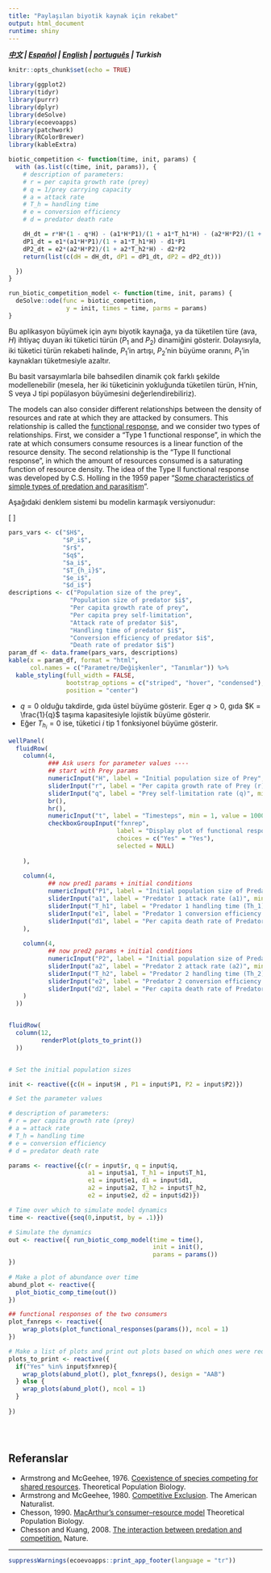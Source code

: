 ```yaml
---
title: "Paylaşılan biyotik kaynak için rekabet"
output: html_document
runtime: shiny
---
```


***[中文](https://ecoevoapps.shinyapps.io/biotic_resource_competition_ch) | [Español](https://ecoevoapps.shinyapps.io/biotic_resource_competition_es) |  [English](https://ecoevoapps.shinyapps.io/biotic_resource_competition) | [português](https://ecoevoapps.shinyapps.io/biotic_resource_competition_pt) | Turkish  ***

```r
knitr::opts_chunk$set(echo = TRUE)

library(ggplot2)
library(tidyr)
library(purrr)
library(dplyr)
library(deSolve)
library(ecoevoapps)
library(patchwork)
library(RColorBrewer)
library(kableExtra)

biotic_competition <- function(time, init, params) {
  with (as.list(c(time, init, params)), {
    # description of parameters:
    # r = per capita growth rate (prey)
    # q = 1/prey carrying capacity
    # a = attack rate
    # T_h = handling time
    # e = conversion efficiency
    # d = predator death rate

    dH_dt = r*H*(1 - q*H) - (a1*H*P1)/(1 + a1*T_h1*H) - (a2*H*P2)/(1 + a2*T_h2*H)
    dP1_dt = e1*(a1*H*P1)/(1 + a1*T_h1*H) - d1*P1
    dP2_dt = e2*(a2*H*P2)/(1 + a2*T_h2*H) - d2*P2
    return(list(c(dH = dH_dt, dP1 = dP1_dt, dP2 = dP2_dt)))

  })
}

run_biotic_competition_model <- function(time, init, params) {
  deSolve::ode(func = biotic_competition,
                y = init, times = time, parms = params)
}


```

Bu aplikasyon büyümek için aynı biyotik kaynağa, ya da tüketilen türe (ava, $H$) ihtiyaç duyan iki tüketici türün ($P_1$ and $P_2$) dinamiğini gösterir. Dolayısıyla, iki tüketici türün rekabeti halinde, $P_1$'in artışı, $P_2$'nin büyüme oranını, $P_1$'in kaynakları tüketmesiyle azaltır.   

Bu basit varsayımlarla bile bahsedilen dinamik çok farklı şekilde modellenebilir (mesela, her iki tüketicinin yokluğunda tüketilen türün, H’nin, S veya J tipi popülasyon büyümesini değerlendirebiliriz). 

The models can also consider different relationships between the density of resources and rate at which they are attacked by consumers. This relationship is called the [functional response](https://en.wikipedia.org/wiki/Functional_response), and we consider two types of relationships. First, we consider a "Type 1 functional response", in which the rate at which consumers consume resources is a linear function of the resource density. The second relationship is the "Type II functional response", in which the amount of resources consumed is a saturating function of resource density. The idea of the Type II functional response was developed by C.S. Holling in the 1959 paper "[Some characteristics of simple types of predation and parasitism](https://hahana.soest.hawaii.edu/cmoreserver/summercourse/2010/documents/Holling_1959b.pdf)". 

Aşağıdaki denklem sistemi bu modelin karmaşık versiyonudur:

\[
\begin{align}
\frac{dH}{dt} &= rH  \bigl(1-qH\bigr) - \frac{a_1HP_1}{1+a_1T_{h1}H} - \frac{a_2HP_2}{1+a_2T_{h2}H} \\
\\
\frac{dP_1}{dt} &= e_{1} \frac{a_1HP_1}{1+a_1T_{h1}H} - d_1P_1
\\
\\
\frac{dP2}{dt} &= e_2 \frac{a_2HP_2}{1+a_2T_{h2}H} - d_2P_2
\end{align}
\]


```r
pars_vars <- c("$H$", 
               "$P_i$", 
               "$r$", 
               "$q$", 
               "$a_i$", 
               "$T_{h_i}$", 
               "$e_i$", 
               "$d_i$")
descriptions <- c("Population size of the prey",
                 "Population size of predator $i$",
                 "Per capita growth rate of prey",
                 "Per capita prey self-limitation",
                 "Attack rate of predator $i$",
                 "Handling time of predator $i$",
                 "Conversion efficiency of predator $i$",
                 "Death rate of predator $i$")
param_df <- data.frame(pars_vars, descriptions)
kable(x = param_df, format = "html", 
      col.names = c("Parametre/Değişkenler", "Tanımlar")) %>%
  kable_styling(full_width = FALSE, 
                bootstrap_options = c("striped", "hover", "condensed"),
                position = "center")
```  

- $q =0$ olduğu takdirde, gıda üstel büyüme gösterir. Eger $q>0$, gıda $K = \frac{1}{q}$ taşıma kapasitesiyle lojistik büyüme gösterir. 
- Eğer $T_{h_{i}} = 0$ ise, tüketici $i$ tip 1 fonksiyonel büyüme gösterir.

```r
wellPanel(
  fluidRow(
    column(4, 
           ### Ask users for parameter values ----
           ## start with Prey params
           numericInput("H", label = "Initial population size of Prey", min = 1, value = 30),
           sliderInput("r", label = "Per capita growth rate of Prey (r)", min = .0001, max = 1.0, value = .2),
           sliderInput("q", label = "Prey self-limitation rate (q)", min = 0, max = 0.10, step = 0.0001, value = .0066),
           br(),
           hr(),
           numericInput("t", label = "Timesteps", min = 1, value = 1000),
           checkboxGroupInput("fxnrep", 
                              label = "Display plot of functional responses?",
                              choices = c("Yes" = "Yes"),
                              selected = NULL)
           
    ),
    
    column(4,
           ## now pred1 params + initial conditions
           numericInput("P1", label = "Initial population size of Predator 1", min = 1, value = 25),
           sliderInput("a1", label = "Predator 1 attack rate (a1)", min = .001, max = 1.0, value = .02),
           sliderInput("T_h1", label = "Predator 1 handling time (Th_1)", min = 0, max = 1.0, value = 0.1),
           sliderInput("e1", label = "Predator 1 conversion efficiency (e1)", min = .001, max = 1.0, value = 0.4),
           sliderInput("d1", label = "Per capita death rate of Predator 1 (d1)", min = .0001, max = 1.0, value = .1)
    ),
    
    column(4,
           ## now pred2 params + initial conditions
           numericInput("P2", label = "Initial population size of Predator 2", min = 1, value = 25),
           sliderInput("a2", label = "Predator 2 attack rate (a2)", min = .001, max = 1.0, value = .02),
           sliderInput("T_h2", label = "Predator 2 handling time (Th_2)", min = 0, max = 1.0, value = 0.1),
           sliderInput("e2", label = "Predator 2 conversion efficiency (e2)", min = .001, max = 1.0, value = 0.39),
           sliderInput("d2", label = "Per capita death rate of Predator 2 (d2)", min = .0001, max = 1.0, value = .1)
    )
  ))


fluidRow(
  column(12,
         renderPlot(plots_to_print())
  ))


# Set the initial population sizes

init <- reactive({c(H = input$H , P1 = input$P1, P2 = input$P2)})

# Set the parameter values

# description of parameters:
# r = per capita growth rate (prey)
# a = attack rate 
# T_h = handling time
# e = conversion efficiency
# d = predator death rate 

params <- reactive({c(r = input$r, q = input$q,
                      a1 = input$a1, T_h1 = input$T_h1, 
                      e1 = input$e1, d1 = input$d1, 
                      a2 = input$a2, T_h2 = input$T_h2, 
                      e2 = input$e2, d2 = input$d2)})

# Time over which to simulate model dynamics
time <- reactive({seq(0,input$t, by = .1)})

# Simulate the dynamics
out <- reactive({ run_biotic_comp_model(time = time(), 
                                        init = init(), 
                                        params = params())
})
  
# Make a plot of abundance over time
abund_plot <- reactive({
  plot_biotic_comp_time(out())
})

## functional responses of the two consumers
plot_fxnreps <- reactive({
    wrap_plots(plot_functional_responses(params()), ncol = 1)
})

# Make a list of plots and print out plots based on which ones were requested ----
plots_to_print <- reactive({
  if("Yes" %in% input$fxnrep){
    wrap_plots(abund_plot(), plot_fxnreps(), design = "AAB")
  } else {
    wrap_plots(abund_plot(), ncol = 1)
  }
  
})


   
```

## Referanslar 

- Armstrong and McGeehee, 1976. [Coexistence of species competing for shared resources](http://www-users.math.umn.edu/~mcgehee/publications/Armstrong1976b/Armstrong1976TheorPopBio9p317.pdf). Theoretical Population Biology.  
- Armstrong and McGeehee, 1980. [Competitive Exclusion](https://www.journals.uchicago.edu/doi/10.1086/283553). The American Naturalist.   
- Chesson, 1990. [MacArthur’s consumer–resource model](http://eebweb.arizona.edu/Faculty/chesson/Peter/Reprints/1990_MacArthur%27s%20consumer-resource%20model.pdf) Theoretical Population Biology.   
- Chesson and Kuang, 2008.  [The interaction between predation and competition.](https://www.nature.com/articles/nature07248) Nature. 

-------------


```r
suppressWarnings(ecoevoapps::print_app_footer(language = "tr"))
```
